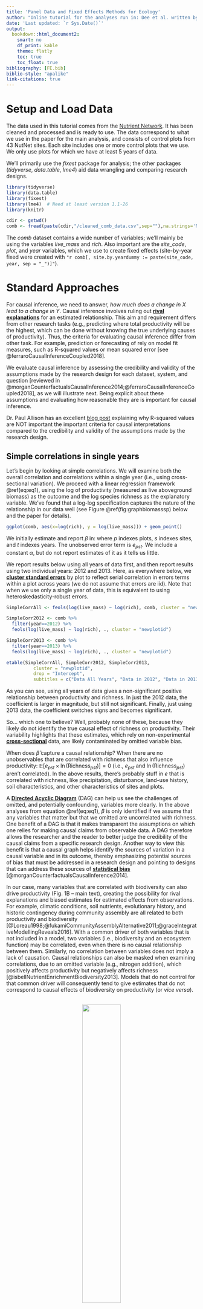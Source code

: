 ```yaml
---
title: 'Panel Data and Fixed Effects Methods for Ecology'
author: "Online tutorial for the analyses run in: Dee et al. written by Chris Severen and Laura Dee"
date: 'Last updated: `r Sys.Date()`'
output:
  bookdown::html_document2:
    smart: no
    df_print: kable
    theme: flatly
    toc: true
    toc_float: true
bibliography: [FE.bib]
biblio-style: "apalike"
link-citations: true
---
```

<!-- ## internal notes for how to use markdown -->

<!-- points 1 and 2 are quite easy to deal using bookdown instead of markdown. To do so you juste have to replace the "output: html_document"  with "output: bookdown::html_document2" in the yaml section.  -->

<!-- -Then, you can make references to sections using \@ref(name-of-section) where name-of-section is the section title in downcase letters and with spaces replaced by ‘-‘.  -->
<!-- -You can make references to figures using \@ref(fig:block) where block is the name of the r block that has produces the figure. Table will also work using \@ref(table:tablename). -->
<!-- - For equations, you have to label the equations using (\#eqname) inside the \begin{equation} \end{equation} block and then use  \@ref(eq:eqname) in the text -->
<!-- - For colours, I don’t know an easy solution but you can use html code directly:  -->
<!-- <div style="color: red; »> -->
<!--         This is an R Markdown document.  -->
<!-- </div> -->
<!-- will print the sentence in red.  -->
<!-- Example for making links in the doc Causal inference involves ruling out [**rival explanations**](#rivalexplanation) for an estimated relationship.

# Glossary {-}
<a name="rivalexplanation">[rival explanations](#standard-approaches)</a>

: definition for rival explanation  -->



# Setup and Load Data

The data used in this tutorial comes from the [Nutrient Network](https://nutnet.org/). It has been cleaned and processed and is ready to use. The data correspond to what we use in the paper for the main analysis, and consists of control plots from 43 NutNet sites. Each site includes one or more control plots that we use. We only use plots for which we have at least 5 years of data.

We'll primarily use the *fixest* package for analysis; the other packages (*tidyverse*, *data.table*, *lme4*) aid data wrangling and comparing research designs.
```r
library(tidyverse)
library(data.table)
library(fixest)
library(lme4)  # Need at least version 1.1-26
library(knitr)

cdir <- getwd()
comb <- fread(paste(cdir,"/cleaned_comb_data.csv",sep=""),na.strings='NA')
```

The *comb* dataset contains a wide number of variables; we'll mainly be using the variables *live_mass* and *rich*. Also important are the *site_code*, *plot*, and *year* variables, which we use to create fixed effects (site-by-year fixed were created with `"r comb[, site.by.yeardummy := paste(site_code, year, sep = "_")]"`).


# Standard Approaches

<a name = "rivalexplanationsback"></a>For causal inference, we need to answer, *how much does a change in $X$ lead to a change in $Y$*. Causal inference involves ruling out [**rival explanations**](#rivalexplanations) for an estimated relationship. This aim and requirement differs from other research tasks (e.g., predicting where total productivity will be the highest, which can be done without knowing the true underlying causes of productivity). Thus, the criteria for evaluating causal inference differ from other task. For example, prediction or forecasting of rely on model fit measures, such as R-squared values or mean squared error [see @ferraroCausalInferenceCoupled2018]. 

We evaluate causal inference by assessing the credibility and validity of the assumptions made by the research design for each dataset, system, and question [reviewed in @morganCounterfactualsCausalInference2014;@ferraroCausalInferenceCoupled2018], as we will illustrate next.  Being explicit about these assumptions and evaluating how reasonable they are is important for causal inference.

Dr. Paul Allison has an excellent [blog post](https://statisticalhorizons.com/prediction-vs-causation-in-regression-analysis) explaining why R-squared values are NOT important the important criteria for causal interpretations compared to the credibility and validity of the assumptions made by the research design. 

## Simple correlations in single years

Let's begin by looking at simple correlations. We will examine both the overall correlation and correlations within a single year (i.e., using cross-sectional variation). We proceed with a linear regression framework \@ref(eq:eq1), using the log of productivity (measured as live aboveground biomass) as the outcome and the log species richness as the explanatory variable.  We've found that a log-log specification captures the nature of the relationship in our data well (see Figure \@ref(fig:graphbiomasssp) below and the paper for details).

```r
ggplot(comb, aes(x=log(rich), y = log(live_mass))) + geom_point()
```

We initially estimate and report $\beta$ in:
\begin{equation}
\ln(\text{Live Mass}_{pst}) = \alpha + \beta \ln(\text{Richness}_{pst}) + e_{pst}
(\#eq:eq1)
\end{equation}
where $p$ indexes plots, $s$ indexes sites, and $t$ indexes years. The unobserved error term is $e_{pst}$. We include a constant $\alpha$, but do not report estimates of it as it tells us little.

<a name="clusterseback"></a>We report results below using all years of data first, and then report results using two individual years: 2012 and 2013. Here, as everywhere below, we [**cluster standard errors**](#clusterse) by plot to reflect serial correlation in errors terms within a plot across years (we do not assume that errors are iid). Note that when we use only a single year of data, this is equivalent to using heteroskedasticity-robust errors. 

```r
SimpleCorrAll <- feols(log(live_mass) ~ log(rich), comb, cluster = "newplotid") 

SimpleCorr2012 <- comb %>%
  filter(year==2012) %>%
  feols(log(live_mass) ~ log(rich), ., cluster = "newplotid") 

SimpleCorr2013 <- comb %>%
  filter(year==2013) %>%
  feols(log(live_mass) ~ log(rich), ., cluster = "newplotid") 

etable(SimpleCorrAll, SimpleCorr2012, SimpleCorr2013, 
          cluster = "newplotid", 
          drop = "Intercept", 
          subtitles = c("Data All Years", "Data in 2012", "Data in 2013"))  
```

As you can see, using all years of data gives a non-significant positive relationship between productivity and richness. In just the 2012 data, the coefficient is larger in magnitude, but still not significant. Finally, just using 2013 data, the coefficient switches signs and becomes significant. 

<a name="crosssectinalback"></a>So... which one to believe? Well, probably none of these, because they likely do not identify the true causal effect of richness on productivity. Their variability highlights that these estimates, which rely on non-experimental [**cross-sectional**](#crosssectional) data, are likely contaminated by omitted variable bias.

When does $\hat{\beta}$ capture a causal relationship? When there are no unobservables that are correlated with richness that also influence productivity: $\mathbb{E}[e_{pst} \times \ln(\text{Richness}_{pst})]=0$ (i.e., $e_{pst}$ and $\ln(\text{Richness}_{pst})$ aren't correlated). In the above results, there's probably stuff in $e$ that is correlated with richness, like precipitation, disturbance, land-use history, soil characteristics, and other characteristics of sites and plots.

<a name="dagback"></a>A [**Directed Acyclic Diagram**](#dag) (DAG) can help us see the challenges of omitted, and potentially confounding, variables more clearly. In the above analyses from equation \@ref(eq:eq1), $\beta$ is only identified if we assume that any variables that matter but that we omitted are uncorrelated with richness. 
One benefit of a DAG is that it makes transparent the assumptions on which one relies for making causal claims from observable data. A DAG therefore allows the researcher and the reader to better judge the credibility of the causal claims from a specific research design. Another way to view this benefit is that a causal graph helps identify the sources of variation in a causal variable and in its outcome, thereby emphasizing potential sources of bias that must be addressed in a research design and pointing to designs that can address these sources of [**statistical bias**](#bias) [@morganCounterfactualsCausalInference2014].

In our case, many variables that are correlated with biodiversity can also drive productivity (Fig. 1B -- main text), creating the possibility for rival explanations and biased estimates for estimated effects from observations. For example, climatic conditions, soil nutrients, evolutionary history, and historic contingency during community assembly are all related to both productivity and biodiversity [@Loreau1998;@fukamiCommunityAssemblyAlternative2011;@graceIntegrativeModellingReveals2016]. With a common driver of both variables that is not included in a model, two variables (i.e., biodiversity and an ecosystem function) may be correlated, even when there is no causal relationship between them. Similarly, no correlation between variables does not imply a lack of causation. Causal relationships can also be masked when examining correlations, due to an omitted variable (e.g., nitrogen addition), which positively affects productivity but negatively affects richness [@isbellNutrientEnrichmentBiodiversity2013]. Models that do not control for that common driver will consequently tend to give estimates that do not correspond to causal effects of biodiversity on productivity (or *vice versa*). 

<center>
<br />
<img src="https://imgur.com/nNFnoL2.png" width="45%" />
<br />
</center>   


Figure 1B (main text -- right panel) is known as a directed acyclic causal graph (DAG) and is a visualization of qualitative causal assumptions ([@pearl2009causality;  @pearl2011aspects;@fieberg2012understanding; @schoolmaster2013causal; @schoolmaster2020graphical; @Grace2020]). A DAG encodes knowledge and beliefs about how a system works. The graphical relations depicted in the DAG encode causal claims – not just representations of associations. A directed edge (e.g., R --> P) depicts a claim about the results of many hypothetical experiments, whereby if every other variable represented in the graph is held fixed, R and P will covary if R if manipulated, but not if P is manipulated (note, a DAG assumes that one can isolate the effect of R on P, but does not imply that P can never affect R; another DAG may represent the reverse direction, P --> R). 

<div style="background-color: #c5cae9">
TAKEAWAY:

Omitted variable bias is a pervasive feature in observational analysis, and the assumptions that permit identification of causal effects are unlikely to hold when using cross-sectional variation.
</div>

## Common Ecological Design - Multivariate Regression 

Of course, in the above correlations, we include plots in sites from across the world, implicitly comparing grasslands in warmer climates with those in cooler ones, or wetter with dryer, or Europe with the Americas. There are a lot of differences between these places! 
 
<a name="selectionobservback">A common response to this problem is to try to measure these differences and include them in the model.  In the causal inference literature, thisis known as [**“conditioning on observables”**](#conditionning) or Pearl’s [**back-door criteria**](#conditionning). Conditioning on observables is convenient but makes strong assumptions for causal inference, namely the [**“Selection on Observables” Assumption.**](#selectionobserv) Informally, this assumption implies that confounding variables that could introduce bias into a design are known and observable to the researcher. The bias they introduce into an estimator can be eliminated (controlled, blocked) by conditioning strategies, such as regression, matching, or stratification methods. To read more, see [@morganCounterfactualsCausalInference2014]. We can visualize this assumption by modifying our DAG, and using some examples in R:


<center>
<br />
<img src="https://i.imgur.com/s7w6Fhe.png" width="100%" />
<br />
</center>   

 
To explore the consequences of adding in covariates, we show the results of five models below. The first column repeats the first column from above. The second column adds in soil chemistry covariates, the third column instead adds weather covariates, and the fourth instead adds management variables plus habitat. The last columns adds in everything. For the purposes of this tutorial, we only show coefficient estimates for richness in the following table, even though the other terms are included in the model.

```r
SoilCovars <- feols(log(live_mass) ~ log(rich) +
                      pct_C + pct_N + ppm_P + ppm_K + ppm_Na + ppm_Mg + ppm_S + ppm_Na + ppm_Zn +  ppm_Mn +  ppm_Fe + ppm_Cu + ppm_B +
                      pH + PercentSand + PercentSilt + PercentClay, 
                    comb, cluster = "newplotid") 

WeatherCovars <- feols(log(live_mass) ~ log(rich) +
                         elevation + TEMP_VAR_v2 + MIN_TEMP_v2 + MAX_TEMP_v2 + TEMP_WET_Q_v2 + TEMP_DRY_Q_v2 + TEMP_WARM_Q_v2 + 
                         TEMP_COLD_Q_v2, 
                       comb, cluster = "newplotid") 

MgmtCovars <- feols(log(live_mass) ~ log(rich) +
                      as.factor(habitat) + managed + burned + grazed + anthropogenic, 
                    comb, cluster = "newplotid") 

AllCovars <- feols(log(live_mass) ~ log(rich) +
                     pct_C + pct_N + ppm_P + ppm_K + ppm_Na + ppm_Mg + ppm_S + ppm_Na + ppm_Zn +  ppm_Mn +  ppm_Fe + ppm_Cu + ppm_B +
                     pH + PercentSand + PercentSilt + PercentClay +
                     elevation + TEMP_VAR_v2 + MIN_TEMP_v2 + MAX_TEMP_v2 + TEMP_WET_Q_v2 + TEMP_DRY_Q_v2 + TEMP_WARM_Q_v2 +
                     TEMP_COLD_Q_v2 + as.factor(habitat) + managed + burned + grazed + anthropogenic, 
                   comb, cluster = "newplotid") 

etable(SimpleCorrAll, SoilCovars, WeatherCovars, MgmtCovars, AllCovars,
          cluster = "newplotid", 
          drop = "!rich", 
          subtitles = c("Data All Years", "+ Soil", "+ Weather", "+ Management", "+ All")) 
```

Estimates jump around depending on which covariates are used! This is likely a sign of some sort of omitted variables bias. Even though we consecutively explain more and more of the variation in the data, we are not necessarily any closer to a causal relationship.

There are a few other points to make about the above results that speak the practice of science. 

1. First, the number of observations changes based on which controls we use. Columns 2 and 5, where we only have 675 observations, might be on highly selected and not representative of the overall populations under study. A careful analysis could do any of a number of approaches to control for that, but far too often we just say ``This is what I have (all the) data for, so this what I estimate.'' It would be nice if there were a way to move forward even if we were unable to collect data on all the variables we wanted.

2. Second, and more perniciously, is specification hunting. What's to keep from only displaying results in columns 2 and 5 above, with no mention of the other results. P-hacking is something we should all be concerned about, but it's really easy to twiddle and play until one gets just the right set of results that agree with ones hypothesis.

3. Lastly, we assumed that all the covariates entered linearly and did not interact. What if what really matters is the interaction of nitrogen and precipitation? How do we capture that? We could include interactions and quadratics, or splines, but at some point, the number of covariates will exceed our sample size and nothing is identified.

<div style="background-color: #c5cae9">
TAKEAWAY: 

It is hard to assume the we observe and correctly control for all confounding variables when analyzing cross-sectional data
</div>

# Fixed Effects: Changing the Source of Variation

We now move on to the main course: Let's switch up where the **identification** comes from.

## Plot Fixed Effects

Let's ignore sites for a minute, and just think about the plots that lie in a single site. We're going to estimate the following model:
\begin{equation}
\ln(\text{Live Mass}_{pt}) = \beta \ln(\text{Richness}_{pt}) + \lambda_p + \delta_t + e_{pt}
\end{equation}
where we've added the term $\lambda_p$. This represents a vector of plot-specific fixed effect---a dummy variable for each plot. We also add time fixed effects ($\delta_t$, a dummy for each year) to control for the common differences to all plots in a year (in a site). We'll touch on that more later, but really, the *plot fixed effects are of greatest consequence*.

What does adding this vector of plot dummy variables do? Two big things. First, it controls for any and all time-invariant features of the plot, whether we observe them **or not**!!! To see this, imagine putting in a variable $x_p$ into the above equation linearly with the coefficient $\gamma$. We wouldn't actually be able to estimate $\gamma x_p$; it's already a component of $\lambda_p$. Don't know what functional for you should use for $x_p$ or whether it should be interacted with another variable? That's fine, that's already included in $\lambda_p$! We get a whole lot for the inclusion of this variable. Let's see our updated DAG: now we have removed confounding effects from plot-level attributes whether we can measure them or not! 
<center>
<br />
<img src="https://i.imgur.com/xJHFsrw.png" width="100%" />
<br />
</center>   

Second, and most importantly conceptually, is that we are no longer directly comparing different plots; we aren't using  cross-sectional variation any more. Instead, we are using variation in richness and productivity within the same plot *over time*. So, we're implicitly comparing a plot in year $t$ with this same plot in year $t+k$ for some $k$. Another way to see this is that we could write a very similar equation in differences (ignore the $\delta_t$ for a moment):
\begin{equation}
\left(\ln(\text{Live Mass}_{pt})-\ln(\text{Live Mass}_{pt-1}) \right)= \beta \left( \ln(\text{Richness}_{pt}) - \ln(\text{Richness}_{pt-1}) \right) + \left( e_{pt} - e_{pt-1}\right)
\end{equation}
Where did $\lambda_p$ go? Well, $\lambda_p-\lambda_p=0$, so we don't need it. (NB: We could also subtract the mean of each variable over time within each plot and arrive at a similar estimator. There are subtle differences between the two approaches that depend on the nature of the error terms $e$, but they draw on the same source of variation).

What do we have to assume for a causal interpretation? There are a couple of different assumptions we could choose; I think it's easiest to frame it like this: $\mathbb{E}[ (e_{pt} - e_{pt-1}) \times (\ln(\text{Richness}_{pt}) - \ln(\text{Richness}_{pt-1}))]=0$. That is, changes in richness are uncorrelated with *changes in* unobserved determinants of richness. Because time-invariant unobservable variables do not change, they are no longer a concern! Instead, we're concerned if movements in some unobserved factor could both be driving our outcome variable and be correlated with richness.


What's the cost? Well, there are a few to consider, but some really aren't much of a restriction:

1. We use to worry about computational issues. Instead of differencing, we could have including the additional fixed effects as regressors. Were this a large vector, computation could have become difficult. This is rarely a concern thanks to better computers and better techniques.

2. We need longitudinal (panel) data (or repeated cross sections in some special circumstances). This is why economists get so much use out of administrative data! This data is rarer in ecology, but with the growth in LTERs and other multi-year sites, this will be less of a constraint.

3. Our target of interest has to be time-varying. Any interesting time-invariant factors have been removed from the equation (literally).

Figures \@ref(fig:graphrawvary) and \@ref(fig:graphdeplotFE) illustrate graphically what the plot fixed effects do to the outcome variable (productivity). Figures \@ref(fig:graphrawvary) is just the raw data, and shows log(live mass) in four plots split between two sites (at the Sedgwick Reserve [sedg.us] and at the Sevilleta LTER [sevi.us]). Sedgwick has higher productivity on average. The productivity at these sites also appear to be following different trajectories through time (e.g., note the dip in productivity at Sevilleta in 2009). The plot fixed effects remove the average productivity in each site, as shown in Figure \@ref(fig:graphdeplotFE). They do not remove site-and-year specific sources of confounding variation (e.g., if a more extreme drought happened at Sevilleta than at Sedgwick in 2009 affecting both productivity and richness); we turn to eliminating site and year specific confounding variables below in \@ref(fig:graphdeplotsiteyearFE).

```r
comb$site <- comb$site_code
comb$plot = as.factor(comb$plot)

comb[,dm.changerich:=changerich-mean(changerich, na.rm=T), by=.(site,year)]
comb[,dm.changelive_mass:=changelive_mass-mean(changelive_mass, na.rm=T), by=.(site,year)]

comb[,`:=`(log.rich=log(rich), log.live_mass=log(live_mass))]
comb[order(year), change.log.rich := log(rich)-shift(log(rich)), by =.(plot, site_code)]
comb[order(year), change.log.live_mass := log(live_mass)-shift(log(live_mass)), by =.(plot, site_code)]
comb[,dm.change.log.rich:=change.log.rich-mean(change.log.rich, na.rm=T), by=.(site,year)]
comb[,dm.change.log.live_mass:=change.log.live_mass-mean(change.log.live_mass, na.rm=T), by=.(site,year)]

comb[,singledm.log.live_mass:=log.live_mass-mean(log.live_mass, na.rm=T), by=.(site, plot)]
comb[,doubledm.log.live_mass:=singledm.log.live_mass-mean(singledm.log.live_mass, na.rm=T), by=.(site, year)]

```


```r
# plot raw variation - no fixed effects
ggplot(comb[(site=="sedg.us" & plot %in% c("1","17")) | (site=="sevi.us" & plot %in% c("8","12")),],
       aes(x=year, y=log.live_mass, group=plot, linetype=plot, color = site)) + 
  geom_line() +   scale_color_manual(values=c('#999999','#E69F00')) +
  ggtitle("Raw Variation in log(live biomass)") + 
  theme_bw() + 
  ylim(c(-1,7)) + labs(y = "log(Live biomass)") +  labs(x = "Year") + 
  theme(axis.title.y= element_text(size=14)) + theme(axis.title.x= element_text(size=14)) +
  theme(axis.text.y = element_text(size = 14)) 
```

```r
## why does this look different?
ggplot(comb[site=="sedg.us" & plot %in% c("1","17") | (site=="sevi.us" & plot %in% c("8","12")), ],
       aes(x=year, y=singledm.log.live_mass, group=plot, linetype=plot, color = site)) + 
  geom_line() +    scale_color_manual(values=c('#999999','#E69F00')) +
  ggtitle("Variation in log(live biomass) after removing plot fixed effects") + 
  theme_bw() + 
  ylim(c(-5,7)) + labs(y = "log(Live biomass)") +  labs(x = "Year") + 
  theme(axis.title.y= element_text(size=14)) + theme(axis.title.x= element_text(size=14)) +
  theme(axis.text.y = element_text(size = 14)) 
```


To the statistical model: We're first going to estimate the following equation site-by-site on the five sites with the largest number of observations (in terms of the number plot-years we observe; see Table S1). 
\begin{equation}
\ln(\text{Live Mass}_{pt}) = \beta \ln(\text{Richness}_{pt}) + \lambda_p + \delta_t + e_{pt}
\end{equation}
The year fixed effects $\delta_t$ control for *time-varying* factors (observed or unobserved) that affect all plots at the site under consideration. For example, suppose 2007 was a particularly damp and rainy year at the site; $\delta_t$ controls for the average impact of that across all plots. 
Because what happens at one site in a year is probably very different from what happens at a different site in the same year, we estimate these separately for each site. This will make the point estimates for each site less precise (especially because we're clustering by plot), but this is just for illustration's sake.

```r
PlotFE_1 <- comb %>%
  filter(site_code=="cdcr.us") %>%
  feols(log(live_mass) ~ log(rich) | newplotid + year, ., cluster = "newplotid")

PlotFE_2 <- comb %>%
  filter(site_code=="cdpt.us") %>%
  feols(log(live_mass) ~ log(rich) | newplotid + year, ., cluster = "newplotid")

PlotFE_3 <- comb %>%
  filter(site_code=="koffler.ca") %>%
  feols(log(live_mass) ~ log(rich) | newplotid + year, ., cluster = "newplotid")

PlotFE_4 <- comb %>%
  filter(site_code=="sedg.us") %>%
  feols(log(live_mass) ~ log(rich) | newplotid + year, ., cluster = "newplotid")

PlotFE_5 <- comb %>%
  filter(site_code=="sier.us") %>%
  feols(log(live_mass) ~ log(rich) | newplotid + year, ., cluster = "newplotid")

etable(SimpleCorrAll, PlotFE_1, PlotFE_2, PlotFE_3, PlotFE_4, PlotFE_5,
          cluster = "newplotid", 
          drop = "!rich", 
          subtitles = c("Data All Years","US - CDCR", "US - CDPT", "CA - Koffler", "US - SEDG", "US - SIER" )) 
```

We again show the bivariate correlation on all sites first (SimpleCorrAll), and then the estimate for each site. **Whoa!** Now we're getting some negative coefficients (though mostly insignificant due to smaller effective sample sizes). We're controlling for lots and lots of things that we couldn't control for before, either because we didn't think to include them or we couldn't collect data on them. The R-squared values confirm that this is the case; we're generally explaining much more of the data than before (but note: R-squared values are NOT important for causal interpretations generally). *Note that, with the plot fixed effects, we do not have much statistical power estimating sites individually.*


<div style="background-color: #c5cae9">
TAKEAWAY: 

Using unit fixed effects in panel data shifts the identifying variation from across units to within units over time.
</div>

## Bringing it all Together with Site-by-Year Fixed Effects

We now combine all sites together to give us more statistical power to detect effects. We do want to account for the fact that different sites experience different conditions in different years.
To do so in a flexible way, we include site-by-year fixed effects, $\delta_{st}$. 
\begin{equation}
\ln(\text{Live Mass}_{pst}) = \beta \ln(\text{Richness}_{pst}) + \lambda_p + \delta_{st} +  e_{pst}
\end{equation}
These additional fixed effects control for all time-varying effects that impact the site as whole (i.e., that apply to all the plots equally). Thus, they capture the first order effects of weather, among other factors that could shift outcomes for the site as whole. This gives us sufficient power to conduct conservative inference on our estimated average treatment effect.


To get a sense for what these site-by-year effects do, first recall Figure \@ref(fig:graphdeplotFE). Plots that are in the same site seem to have similar movements in productivity over time, even after controlling for plot fixed effects. The site-by-year fixed effects remove the average of everything that happens across the site in the data in a year (e.g., a drought at a site). Figure \@ref(fig:graphdeplotsiteyearFE) removes this variation; see how the big drop in Sevilleta live mass in 2009 is much less Figure in \@ref(fig:graphdeplotsiteyearFE).


```r
comb[,doubledm.log.live_mass:=singledm.log.live_mass-mean(singledm.log.live_mass, na.rm=T), by=.(site, year)]
```

```r
sitebyyear = ggplot(comb[site=="sedg.us" & plot %in% c("1","17") | (site=="sevi.us" & plot %in% c("8","12")),],
       aes(x=year, y=doubledm.log.live_mass, group=plot, linetype=plot, color = site)) + 
  geom_line() +   scale_color_manual(values=c('#999999','#E69F00')) +
  ggtitle("Variation in log(live biomass) after removing plot fixed and site by year effects") +
  theme_bw() +  
  ylim(c(-5,7)) 

sitebyyear +
  labs(y = "log(Live biomass)") +  labs(x = "Year") + 
   theme(axis.title.y= element_text(size=14)) + theme(axis.title.x= element_text(size=14)) +
  theme(axis.text.y = element_text(size = 14)) 
```



To provide confidence that the results are robust, we will also include a couple of time-varying controls, evenness and lagged richness. NB: To make sure we don't drop locations with values of zero evenness, we use the inverse hyperbolic sine instead of the natural log. Note that we don't need to worry about that for productivity or richness because they never take a zero value.
```r

ihs <- function(x) {
  y <- log(x+sqrt(x^2 + 1))
}


MainMod_Rich     <- feols(log(live_mass) ~ log(rich)  | newplotid + site.by.yeardummy, comb) 
MainMod_RichEven <- feols(log(live_mass) ~ log(rich) + ihs(even) | newplotid + site.by.yeardummy, comb) 
MainMod_RichLag  <- feols(log(live_mass) ~ log(rich) + log(laggedrich) | newplotid + site.by.yeardummy, comb) 
MainMod_RichEvenLag <- feols(log(live_mass) ~ log(rich) + log(laggedrich) + ihs(even) | newplotid + site.by.yeardummy, comb)

etable(MainMod_Rich, MainMod_RichEven, MainMod_RichLag, MainMod_RichEvenLag,
          cluster = "newplotid")

```

As you can see, estimate on log richness are relatively stable across different specifications. Of special note: the coefficient on lagged richness (richness from the year before) is small and insignificant, given us confidence that our results reflect *contemporaneous* movement in richness, and not some factor that is also correlated with last year's richness.

<div style="background-color: #c5cae9">
TAKEAWAY: 

Fixed effects can alter the research design and control for a wide variety of potentially confounding factors!
</div>

Our updated DAG, including both plot and site-by-year fixed effects, show that we can control more flexibly for a broader set of confounding variables in space and time -- critically, whether they are measured or not! 
<center>
<br />
<img src="https://i.imgur.com/pf8QmGi.png" width="100%" />
<br />
</center>   

# Graphical Depictions of Fixed Effects

Using simple plots of the relationships between richness and productivity (as log of richness and log of live mass), we can see the relationships shift from positive to negative as we add in fixed effects. 

Figure \@ref(fig:RawBivariate) just shows the raw bivariate correlation, and is somewhat positive. Notice the range of variation across productivity and richness.

```r
# Cross-sectional analog - ignoring fixed effects and any other covariates
comb[,`:=`(log.rich=log(rich), log.live_mass=log(live_mass))]
ggplot(comb[!is.na(log.rich) & !is.na(log.live_mass),], 
       aes(x=log.rich, 
           y=log.live_mass)) + 
  geom_smooth(method="lm", se=T) + labs(y = "log(Live biomass)") + labs(x = "log(Richness)") + 
  theme_bw() +
  geom_point()
```

Figure \@ref(fig:plotFixedEffects) shows the relationship conditional on plot fixed effects. Note that this collapses the range of variation substantially. Recall that the plot fixed effects remove factors that are time-invariant and plot-specific. However, this graph still reflects the variation in sites across years.

```r
# Plot FE only
# We'll also do (double) demeaning of logged values to mimic 
# what's done in log-log model
comb[order(year), change.log.rich := log(rich)-shift(log(rich)), by =.(plot, site_code)]
comb[order(year), change.log.live_mass := log(live_mass)-shift(log(live_mass)), by =.(plot, site_code)]

ggplot(comb[!is.na(change.log.rich) & !is.na(change.log.live_mass),], 
       aes(x=change.log.rich, 
           y=change.log.live_mass)) + labs(y = "log(Live biomass)") + labs(x = "log(Richness)") + 
  geom_smooth(method="lm", se=F) + 
  theme_bw() +
  geom_point()
```

Figure \@ref(fig:siteyrplotFixedEffects) continues to control for plot fixed effects, but also removes site-by-year variation via site-by-year fixed effects. This shifts the variation negative as factors that are common to sites within years no longer confound the relationship.

```r
comb[,dm.changerich:=changerich-mean(changerich, na.rm=T), by=.(site,year)]
comb[,dm.changelive_mass:=changelive_mass-mean(changelive_mass, na.rm=T), by=.(site,year)]
comb[,dm.change.log.rich:=change.log.rich-mean(change.log.rich, na.rm=T), by=.(site,year)]
comb[,dm.change.log.live_mass:=change.log.live_mass-mean(change.log.live_mass, na.rm=T), by=.(site,year)]

# Panel analog (plot FE and site-year effects)
ggplot(comb[!is.na(dm.change.log.rich) & !is.na(dm.change.log.live_mass),], 
       aes(x=dm.change.log.rich, 
           y=dm.change.log.live_mass)) + labs(y = "log(Live biomass)") + labs(x = "log(Richness)") + 
  geom_smooth(method="lm", se=F) +
  theme_bw() +
  geom_point()

```


# Random Effects Don't Usually Cut It... 

<a name="endogeneityback"></a>Researchers sometimes turn to random effects models to attempt to deal with confounding variables or *unobserved heterogeneity*. While random effects models have a number of useful properties (reviewed in @bell2019fixed), they **do not solve [endogeneity problems](#endogeneity)** on their own (see [**Appendix**](#appendix-more-details-on-random-effects-and-their-assumptions) and [@wooldridge2015introductory; @wooldridge2010econometric;@larsen2019causal]). Any variable that is omitted from a random effects model is implicitly assumed to either have no effect on productivity or to be uncorrelated with explanatory variables. So, random effects on their own don't really buy us anything more than conditioning on observables in terms of establishing causality. 

Check out how the results below change (or not) in response to fixed effects (references for more details on the mathematics behind this are listed later on). First, consider the two linear models (without random effects) with different sets of soil variables:
```r

## Linear Model with Soil Covariates
SoilCovars <- feols(log(live_mass) ~ log(rich) +
                      pct_C + pct_N + ppm_P + ppm_K + ppm_Na + ppm_Mg + ppm_S + ppm_Na + ppm_Zn +  ppm_Mn +  ppm_Fe + ppm_Cu + ppm_B, 
                    comb, cluster = "newplotid") 

## Linear Model with More Soil Covariates
SoilCovars_More <- feols(log(live_mass) ~ log(rich) +
                      pct_C + pct_N + ppm_P + ppm_K + ppm_Na + ppm_Mg + ppm_S + ppm_Na + ppm_Zn +  ppm_Mn +  ppm_Fe + ppm_Cu + ppm_B +
                      pH + PercentSand + PercentSilt + PercentClay, 
                    comb, cluster = "newplotid") 

etable(SoilCovars, SoilCovars_More,
          cluster = "newplotid", 
          drop = "!rich", 
          subtitles = c("Some soil covariates","More soil covariates")) 

```

See how the covariate of interest jumps around. Again, that's a reminder that there are likely omitted variables that are pretty correlated with our variable of interest.

So, that's our baseline. Now let's see what happens with random effects! 

```r

## First, characteristics of soil influence both productivity and richness. We use covariates that characterize several aspects of the soil fertility and nutrients. We include plot and site random effects.
MixedMod_Rich_soil <- lmer(log(live_mass) ~ log(rich) + 
                             pct_C + pct_N + ppm_P + ppm_K + ppm_Na + ppm_Mg + ppm_S + ppm_Na + ppm_Zn +  ppm_Mn +  ppm_Fe + ppm_Cu + ppm_B +   pH + PercentSand + PercentSilt + PercentClay +    (1|newplotid) +   (1|site_code), comb, REML = F)
summary(MixedMod_Rich_soil)


## We now bring in management variables, and retain the plot and site random effects.
MixedMod_Rich2 <- lmer(log(live_mass) ~ log(rich) + 
                         managed + burned + grazed + anthropogenic + 
                         pct_C + pct_N + ppm_P + ppm_K + ppm_Na + ppm_Mg + ppm_S + ppm_Na + ppm_Zn +  ppm_Mn +  ppm_Fe + ppm_Cu + ppm_B +   pH + PercentSand + PercentSilt + PercentClay +    (1|newplotid) +                             (1|site_code), comb, REML = F)
summary(MixedMod_Rich2 )


## we also can bring in controls for country, habitat, and year, again retaining the plot and site random effects. 
MixedMod_Rich <- lmer(log(live_mass) ~ log(rich) + as.factor(country) + as.factor(habitat) + as.factor(year) + 
                        elevation + managed + burned + grazed + anthropogenic + 
                        TEMP_VAR_v2 + MIN_TEMP_v2 + MAX_TEMP_v2 + TEMP_WET_Q_v2 + TEMP_DRY_Q_v2 + TEMP_WARM_Q_v2 +                            TEMP_COLD_Q_v2 +   pct_C + pct_N + ppm_P + ppm_K + ppm_Na + ppm_Mg + ppm_S + ppm_Na + ppm_Zn +            ppm_Mn +  ppm_Fe + ppm_Cu + ppm_B +   pH + PercentSand + PercentSilt + PercentClay +    (1|newplotid) +                             (1|site_code), comb, REML = F)
summary(MixedMod_Rich )

```

Across these models, note that the coefficient on log richness does not really change, and is not very different from the linear model above that include additional covariates. This is because random effects are not really controlling for factors that both correlate with richness and with productivity.


# Accounting for other sources of confounding variables
A hallmark of modern approaches to causal inference is to probe the robustness of results to potential violations in the assumptions used to infer causality from correlation.
Using four approaches, we use different assumptions than made in our Main Design (the two-way fixed effects estimator -- in Figure 2A) and assess how the conclusions change (see SM). Causal inference in each approach requires causal assumptions, but each approach makes different assumptions. In other words, each approach can detect hidden biases in our design (i.e., threats to internal validity) under different conditions. Our causal interpretations in the paper are strengthened by the robustness of our inferences to changes in the causal assumptions. In other words, it’s not hard to knock one of the analyses as having limitations, but it’s harder to come up with a story that explains the pattern we observe across all of the analyses (including the complementary analyses about species richness as a heterogeneous treatment in Figs 4 and 5). The results are shown in Figure 3 of the main text and the analyses are described in detail in the SM. 

<div style="background-color: #c5cae9">
TAKEAWAY: The best way to view all of the analyses described in Figure 3 is that each analysis uses different causal assumptions yet comes to the same conclusion. That pattern is the source of our paper’s strength of evidence: the results of each individual analysis could be explained by a different rival explanation, but it is hard to come up with a coherent set of rival explanations that could explain them all. And, if so, the analyses and rival explanation point to a clear direction for future studies to examine.
</div>

We provide some examples of the types of confounding variables addressed by these additional analysis designs. These examples are illustrative, not intended to be exhaustive: 

**Dynamic Panel model addresses potential biases** from, for example,:

*	Soil fertility or plant-soil feedbacks
* Dead standing material/litter influencing (especially annual) recruitment in the following growing season
* Prior plot-specific disturbances or other shocks that are at the plot level
* Dynamic effects of productivity on richness (across years)

**Sensitivity analysis and Instrumental Variables (IV) Design address potential biases in two different ways** from, for example,

* Micro-climate at the plot level that changes through time
* Insect community composition, pollination communities, herbivory rates
* Measurement error
* Disturbances that are plot specific (e.g., gophers)

**IV and Mechanism blocking designs address potential biases in two different ways from so-called "reverse causality"**

* The effect of within-season productivity on richness (and related pathways such a plant height, shading) 

The assumptions for each design are laid out in simple form in Figure 3 in the main text (and see below), and at length in the Supplemental Materials. 

<center>
<br />
<img src="https://i.imgur.com/Ho4yWS6.png" width="100%" />
<br />
</center>   


# Glossary

<a name="confounders">Confounding Variables (or "confounders")</a>

: In this study, we use the term "confounding variable" to describe variables that are systematically correlated with the causal variable (e.g., biodiversity) and the outcome variable (e.g., productivity), and thus can mask or mimic a causal effect. Confounding variables are a potential source of bias in a **non-experimental** study design.

<a name="bias">[Bias and Hidden Bias](#crosssectinalback)</a>

: Bias is a property of an estimator of a causal effect: it captures the difference between the estimator's expected value and the true value of the causal effect being estimated [@wooldridge2015introductory]. The phrase "hidden bias" (also called "unobserved heterogeneity") is often used to describe the potential sources of bias in a study design (e.g., an omitted third variable that affects both biodiversity and productivity). Hidden bias is thus a rival explanation for detecting or failing to detect a correlation between a purported causal variable and its outcome using observable data [@ferraro2014advances].  The goal of causal analysis is to choose data and a design so that an actual causal effect would be visibly different from the most plausible hidden biases. Note: sampling variability ("noise") is different from hidden bias; sampling variability is not a source of bias. Reviewed in  [@larsen2019causal] for ecologists.

<a name="errors">Errors versus Residuals</a>:

: The error term is part of the *true* data generating process. In contrast, residuals are the difference between the regression line and the observed data points. Residuals cannot be used to assess potential bias in an estimation procedure. 

<a name="clusterse">[Cluster standard errors](#clusterseback)</a>

: to do See [@wooldridge2010econometric] and [@Cameron2015].

<a name = "selectionobserv">[Selection on Observables" Assumption](#selectionobservback)</a>

: Informally, this assumption implies that confounding variables that could introduce bias into a design are known and observable to the researcher. The bias they introduce into an estimator can thus be eliminated (controlled, blocked) by conditioning strategies, such as regression, matching or stratification methods. To read more, see [@morganCounterfactualsCausalInference2014].

<a name="endogeneity">[Endogeniety](#endogeneityback)</a>

: to do [@wooldridge2015introductory] reviewed in [@larsen2019causal] and [@kendall2015statistical] for ecologists.
[placeholder](https://www.youtube.com/watch?v=_sRlvKws7F8)

<a name="identification">Identification</a>
: to do reviewed in [@larsen2019causal] for ecologists 

<a name="instrumental">Instrumental Variable</a>

: This term is defined in in Figure 1B as variable Z, a variable that affects the treatment variable (in our study, “species richness”) but has no direct effect on the outcome variable (in our study, “above-ground biomass”) except through its effect on the treatment. In a randomized experiment, the instrumental variable is the randomization procedure. To read more, see [@imbens2014instrumental;@kendall2015statistical] and our SM. 

<a name="panel">Panel Data</a>

: Panel data are longitudinal data comprising repeated measures taken from a sample of cases (e.g., plots, sites, regions). Such data are also sometimes referred to as longitudinal multilevel data. See our SM section S3 for more detail on this panel data. For an excellent introduction to approaches using panel data, see [@angrist2008mostly].

<a name="crosssectional">[Cross-sectional Data](#crosssectinalback)</a>

: Data without repeated measures taken from a sample. Instead, one measure is taken from each unit of analysis (e.g., plot). For example, analyses of the effect of biodiversity on productivity in cross-sectional data have only one observation per plot. It is is hard to assume the we observe and correctly control for all confounding variables when analyzing cross-sectional data. 

**others definitions needed?**

<a name="rivalexplanations">[rival explanations](#rivalexplanationsback)</a>

: to do

<a name="dag">[Direct Acyclic Diagram](#dagback)</a>

: to do

<a name="conditionning">[Conditionning on Observables](#selectionobservback)</a>

: to do

# References

<div id="refs"></div>

# Appendix: More details on random effects and their assumptions

See [@wooldridge2010econometric] Chapter 10 and and Appendix to Ch 14 in [@wooldridge2015introductory].

PLACEHOLDER FOR more info on this from Wooldridge:
<center>
<br />
<img src="https://i.imgur.com/eL7iQ02.png" width="100%" />
<br />
</center>   


